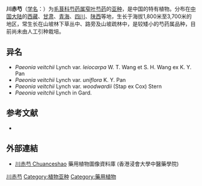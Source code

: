 {{Infraspeciesbox 
| genus =Paeonia
| species = anomala
| species link = 窄叶芍药
| subspecies = veitchii
| authority = ([[Lynch|Lynch]]) [[D.Y._Hong|D.Y. Hong]] & [[K.Y._Pan|K.Y. Pan]]
}}

'''川赤芍'''（[[学名|学名]]：{{lang|la|''Paeonia anomala'' subsp. ''veitchii''}}）为[[毛茛科|毛茛科]][[芍药属|芍药属]][[窄叶芍药|窄叶芍药]]的[[亚种|亚种]]，是中国的特有植物。分布在[[中国大陆|中国大陆]]的[[西藏|西藏]]、[[甘肃|甘肃]]、[[青海|青海]]、[[四川|四川]]、[[陕西|陕西]]等地，生长于海拔1,800米至3,700米的地区，常生长在山坡林下草丛中、路旁及山坡疏林中，是较矮小的芍药属品种，目前尚未由人工引种栽培。

== 异名 ==
* ''Paeonia veitchii'' Lynch var. ''leiocarpa'' W. T. Wang et S. H. Wang ex K. Y. Pan
* ''Paeonia veitchii'' Lynch var. ''uniflora'' K. Y. Pan
* ''Paeonia veitchii'' Lynch var. ''woodwardii'' (Stap ex Cox) Stern
* ''Paeonia veitchii'' Lynch in Gard.

== 参考文献 ==
<div class="references-small">
* {{cite web| url =http://www.bioinfo.cn/db05/KmzwSpecies.php?action=view&id=15249| title =川赤芍| work =《中国高等植物数据库全库》| publisher =中国科学院微生物研究所| author =昆明植物研究所| accessdate =2009-02-24| deadurl =yes| archiveurl =https://web.archive.org/web/20160305044546/http://www.bioinfo.cn/db05/KmzwSpecies.php?action=view&id=15249| archivedate =2016-03-05}}
</div>

==外部連結==		
* [http://libproject.hkbu.edu.hk/was40/detail?lang=ch&channelid=1288&searchword=herb_id=D00438 川赤芍 Chuanceshao] {{Wayback|url=http://libproject.hkbu.edu.hk/was40/detail?lang=ch&channelid=1288&searchword=herb_id=D00438 |date=20131005001405 }} 藥用植物圖像資料庫 (香港浸會大學中醫藥學院) {{zh-hant}}{{en}}
{{Taxonbar}}

[[Category:芍药属|川赤芍]]
[[Category:植物亚种|Category:植物亚种]]
[[Category:藥用植物|Category:藥用植物]]
{{植物小作品}}